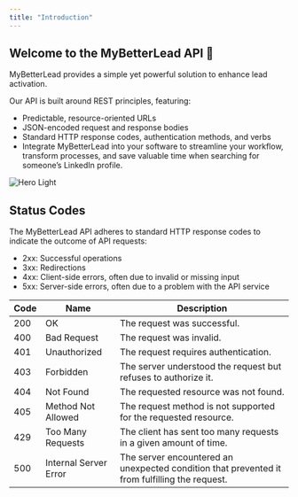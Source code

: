 ```yaml
---
title: "Introduction"
---
```


## Welcome to the MyBetterLead API 👋

MyBetterLead provides a simple yet powerful solution to enhance lead activation.

Our API is built around REST principles, featuring:

- Predictable, resource-oriented URLs
- JSON-encoded request and response bodies
- Standard HTTP response codes, authentication methods, and verbs
- Integrate MyBetterLead into your software to streamline your workflow, transform processes, and save valuable time when searching for someone’s LinkedIn profile.

<img className="block" src="/images/intro.png" alt="Hero Light" />

## Status Codes

The MyBetterLead API adheres to standard HTTP response codes to indicate the outcome of API requests:

- 2xx: Successful operations
- 3xx: Redirections
- 4xx: Client-side errors, often due to invalid or missing input
- 5xx: Server-side errors, often due to a problem with the API service

| Code | Name                  | Description                                                                                   |
| ---- | --------------------- | --------------------------------------------------------------------------------------------- |
| 200  | OK                    | The request was successful.                                                                   |
| 400  | Bad Request           | The request was invalid.                                                                      |
| 401  | Unauthorized          | The request requires authentication.                                                          |
| 403  | Forbidden             | The server understood the request but refuses to authorize it.                                |
| 404  | Not Found             | The requested resource was not found.                                                         |
| 405  | Method Not Allowed    | The request method is not supported for the requested resource.                               |
| 429  | Too Many Requests     | The client has sent too many requests in a given amount of time.                              |
| 500  | Internal Server Error | The server encountered an unexpected condition that prevented it from fulfilling the request. |
